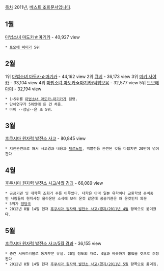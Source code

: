 [[목차]]
2011년, [[베스트 조회문서]]입니다.

== 1월 ==
[[마법소녀 마도카☆마기카]] - 40,927 view
 * [[토모에 마미]]가 5위

== 2월 ==
1위 [[마법소녀 마도카☆마기카]] - 44,162 view
2위 [[큐베]] - 36,173 view
3위 [[미키 사야카]] - 33,104 view
4위 [[마법소녀 마도카☆마기카/떡밥모음]] - 32,577 view
5위 [[토모에 마미]] - 32,194 view
 * 1~5위를 [[마법소녀 마도카☆마기카]]가 점령.
 * 단체연구가 5위안에 든 건 처음.
 * 마미 --성님--은 또 5위.

== 3월 ==
[[후쿠시마 원자력 발전소 사고]]	- 80,845 view 
 * 지진관련으로 해서 사고경과 내용과 [[체르노빌]], 핵발전등 관련된 것들 다합치면 20만이 넘어간다

== 4월 ==
[[후쿠시마 원자력 발전소 사고/4월 경과]] - 66,089 view
 * 공공기관 및 대학쪽 조회가 주를 이루었다. 대학은 아마 일본 유학이나 교환학생 준비중인 사람들이 현지사정 올라온단 소식에 보러 온것 같은데 공공기관은 왜 온것인지 의문
 * 5위가 [[엉덩국]]
 * 2012년 8월 14일 현재 [[후쿠시마 원자력 발전소 사고/경과/2011년 4월]] 항목으로 옮겨졌다.

== 5월 ==
[[후쿠시마 원자력 발전소 사고/5월 경과]] - 36,155 view
 * 중간 서버트러블로 통계부분 유실. 20일 정도의 자료. 4월과 비슷하게 뽑혔을 것으로 추정된다
 * 2012년 8월 14일 현재 [[후쿠시마 원자력 발전소 사고/경과/2011년 5월]] 항목으로 옮겨짐.
